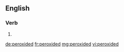 ==English==

===Verb===
{{head|en|verb form}}

# {{en-past of|peroxide}}

[[de:peroxided]]
[[fr:peroxided]]
[[mg:peroxided]]
[[vi:peroxided]]